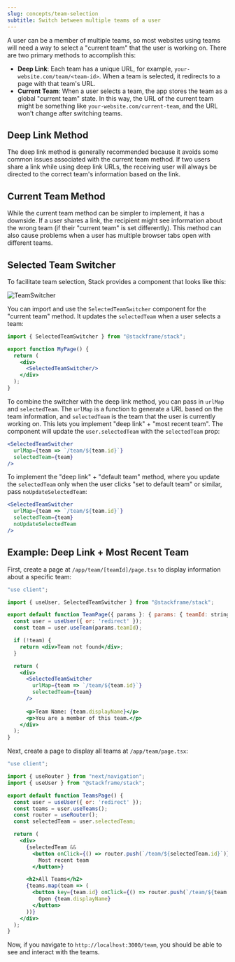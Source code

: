 ```yaml
---
slug: concepts/team-selection
subtitle: Switch between multiple teams of a user
---
```


A user can be a member of multiple teams, so most websites using teams will need a way to select a "current team" that the user is working on. There are two primary methods to accomplish this:

- **Deep Link**: Each team has a unique URL, for example, `your-website.com/team/<team-id>`. When a team is selected, it redirects to a page with that team's URL.
- **Current Team**: When a user selects a team, the app stores the team as a global "current team" state. In this way, the URL of the current team might be something like `your-website.com/current-team`, and the URL won't change after switching teams.

## Deep Link Method
The deep link method is generally recommended because it avoids some common issues associated with the current team method. If two users share a link while using deep link URLs, the receiving user will always be directed to the correct team's information based on the link. 

## Current Team Method
While the current team method can be simpler to implement, it has a downside. If a user shares a link, the recipient might see information about the wrong team (if their "current team" is set differently). This method can also cause problems when a user has multiple browser tabs open with different teams.

## Selected Team Switcher

To facilitate team selection, Stack provides a component that looks like this:

![TeamSwitcher](../imgs/team-switcher.png)

You can import and use the `SelectedTeamSwitcher` component for the "current team" method. It updates the `selectedTeam` when a user selects a team:

```jsx 
import { SelectedTeamSwitcher } from "@stackframe/stack";

export function MyPage() {
  return (
    <div>
      <SelectedTeamSwitcher/>
    </div>
  );
}
```

To combine the switcher with the deep link method, you can pass in `urlMap` and `selectedTeam`. The `urlMap` is a function to generate a URL based on the team information, and `selectedTeam` is the team that the user is currently working on. This lets you implement "deep link" + "most recent team". The component will update the `user.selectedTeam` with the `selectedTeam` prop:

```jsx
<SelectedTeamSwitcher 
  urlMap={team => `/team/${team.id}`} 
  selectedTeam={team}
/>
```

To implement the "deep link" + "default team" method, where you update the `selectedTeam` only when the user clicks "set to default team" or similar, pass `noUpdateSelectedTeam`:

```jsx
<SelectedTeamSwitcher 
  urlMap={team => `/team/${team.id}`} 
  selectedTeam={team} 
  noUpdateSelectedTeam
/>
```

## Example: Deep Link + Most Recent Team

First, create a page at `/app/team/[teamId]/page.tsx` to display information about a specific team:

```jsx title="/app/team/[teamId]/page.tsx" 
"use client";

import { useUser, SelectedTeamSwitcher } from "@stackframe/stack";

export default function TeamPage({ params }: { params: { teamId: string } }) {
  const user = useUser({ or: 'redirect' });
  const team = user.useTeam(params.teamId);

  if (!team) {
    return <div>Team not found</div>;
  }

  return (
    <div>
      <SelectedTeamSwitcher 
        urlMap={team => `/team/${team.id}`} 
        selectedTeam={team}
      />
      
      <p>Team Name: {team.displayName}</p>
      <p>You are a member of this team.</p>
    </div>
  );
}
```

Next, create a page to display all teams at `/app/team/page.tsx`:

```jsx title="/app/team/page.tsx"
"use client";

import { useRouter } from "next/navigation";
import { useUser } from "@stackframe/stack";

export default function TeamsPage() {
  const user = useUser({ or: 'redirect' });
  const teams = user.useTeams();
  const router = useRouter();
  const selectedTeam = user.selectedTeam;

  return (
    <div>
      {selectedTeam && 
        <button onClick={() => router.push(`/team/${selectedTeam.id}`)}>
          Most recent team
        </button>}

      <h2>All Teams</h2>
      {teams.map(team => (
        <button key={team.id} onClick={() => router.push(`/team/${team.id}`)}>
          Open {team.displayName}
        </button>
      ))}
    </div>
  );
}
```

Now, if you navigate to `http://localhost:3000/team`, you should be able to see and interact with the teams.